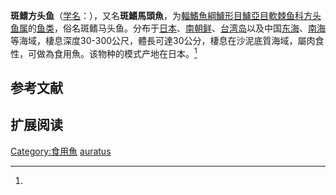 {{Speciesbox
| name = 斑鳍方头鱼
| status = NE
| status_system = IUCN3.1
| image = 
| genus = Branchiostegus
| species = auratus
| authority = Kishinouye, 1902<ref name='id7273'>{{cite web| url =http://www.bioinfo.cn/db05/BjdwSpecies.php?action=view&id=7273| title =斑鳍方头鱼| work =中国动物物种编目数据库| publisher =中国科学院微生物研究所| author =中国科学院动物研究所| accessdate =2009-04-16| deadurl =yes| archiveurl =https://web.archive.org/web/20160305105758/http://www.bioinfo.cn/db05/BjdwSpecies.php?action=view&id=7273| archivedate =2016-03-05}}</ref>
| synonyms = *''Latilus auratus''<br /><small>Kishinouye, 1907</small>
}}

'''斑鳍方头鱼'''（[[学名|学名]]：{{lang|la|''Branchiostegus auratus''}}），又名'''斑鰭馬頭魚'''，为[[輻鰭魚綱|輻鰭魚綱]][[鱸形目|鱸形目]][[鱸亞目|鱸亞目]][[軟棘鱼科|軟棘鱼科]][[方头鱼属|方头鱼属]]的[[鱼类|鱼类]]，俗名斑鳍马头鱼。分布于[[日本|日本]]、[[南朝鲜|南朝鲜]]、[[台湾岛|台湾岛]]以及中国[[东海|东海]]、[[南海|南海]]等海域，棲息深度30-300公尺，體長可達30公分，棲息在沙泥底質海域，屬肉食性，可做為食用魚。该物种的模式产地在日本。<ref name='id7273'/>

== 参考文献 ==
{{reflist}}

== 扩展阅读 ==
{{refbegin}}
{{wikispecies-inline|Branchiostegus auratus|斑鳍方头鱼}}
{{refend}}
{{Taxonbar|from=Q4599671}}

[[Category:食用魚|Category:食用魚]]
[[Category:方头鱼属|auratus]]


{{鱸形目小作品}}